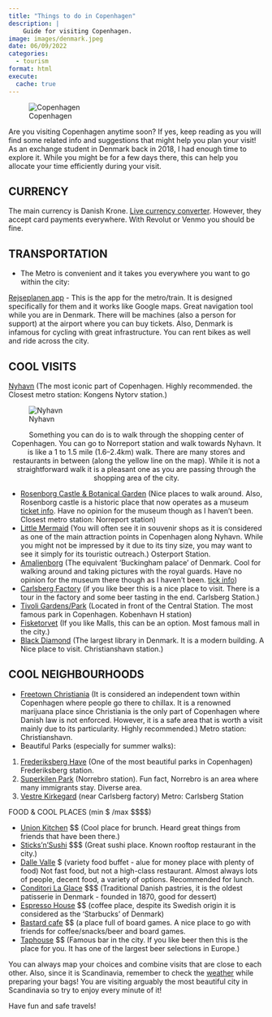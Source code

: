 ```yaml
---
title: "Things to do in Copenhagen"
description: |
    Guide for visiting Copenhagen.
image: images/denmark.jpeg    
date: 06/09/2022
categories: 
  - tourism
format: html
execute: 
  cache: true
---
```



![Copenhagen](images/denmark.jpeg)

Are you visiting Copenhagen anytime soon? If yes, keep reading as you will find some related info and suggestions that might help you plan your visit! As an exchange student in Denmark back in 2018, I had enough time to explore it. While you might be for a few days there, this can help you allocate your time efficiently during your visit.

## CURRENCY

The main currency is Danish Krone. [Live currency converter](https://www.google.com/search?q=dollar+to+danish+krone&source=hp&ei=MLINYbGHN4PC8gLGqIeYCQ&iflsig=AINFCbYAAAAAYQ3AQFVuSMkc_7jwJsDasRMNBdt2Om3s&oq=dollar+to+danis&gs_lcp=Cgdnd3Mtd2l6EAMYADIFCAAQgAQyBQgAEIAEMgUIABCABDIGCAAQFhAeMgYIABAWEB4yBggAEBYQHjIGCAAQFhAeMgYIABAWEB4yBggAEBYQHjIGCAAQFhAeOgsIABCABBCxAxCDAToRCC4QgAQQsQMQgwEQxwEQowI6CAguELEDEIMBOhQILhCABBDHARCjAhCLAxCoAxCnAzoICAAQsQMQgwE6BQgAELEDOgsILhCxAxCDARCTAjoICAAQgAQQsQM6BAgAEAM6CwguEIAEEMcBEKMCOgsILhCABBCxAxCDAToQCAAQgAQQsQMQgwEQRhCCAjoHCAAQgAQQCjoECAAQClDFD1ibKWCnMGgAcAB4AIABqgGIAdIRkgEEMC4xNZgBAKABAbgBAg&sclient=gws-wiz). However, they accept card payments everywhere. With Revolut or Venmo you should be fine.

## TRANSPORTATION

- The Metro is convenient and it takes you everywhere you want to go within the city:

[Rejseplanen app](https://play.google.com/store/apps/details?id=de.hafas.android.rejseplanen) - This is the app for the metro/train. It is designed specifically for them and it works like Google maps. Great navigation tool while you are in Denmark. There will be machines (also a person for support) at the airport where you can buy tickets.
Also, Denmark is infamous for cycling with great infrastructure. You can rent bikes as well and ride across the city.

## COOL VISITS

[Nyhavn](https://en.wikipedia.org/wiki/Nyhavn) (The most iconic part of Copenhagen. Highly recommended. the Closest metro station: Kongens Nytorv station.)

![Nyhavn](images/nyhavn.jpeg)
<p align = "center">
Something you can do is to walk through the shopping center of Copenhagen. You can go to Norreport station and walk towards Nyhavn. It is like a 1 to 1.5 mile (1.6–2.4km) walk. There are many stores and restaurants in between (along the yellow line on the map). While it is not a straightforward walk it is a pleasant one as you are passing through the shopping area of the city.
</p>

* [Rosenborg Castle & Botanical Garden](https://goo.gl/maps/dCjoHFw3ewzneDpN7) (Nice places to walk around. Also, Rosenborg castle is a historic place that now operates as a museum [ticket info](https://www.kongernessamling.dk/rosenborg/planlaeg-dit-besog/#aabningstider). Have no opinion for the museum though as I haven't been. Closest metro station: Norreport station)
* [Little Mermaid](https://goo.gl/maps/De58c1wCqvktot7t6) (You will often see it in souvenir shops as it is considered as one of the main attraction points in Copenhagen along Nyhavn. While you might not be impressed by it due to its tiny size, you may want to see it simply for its touristic outreach.) Osterport Station.
* [Amalienborg](https://goo.gl/maps/rSsfB9au5kUSRhVr6) (The equivalent 'Buckingham palace' of Denmark. Cool for walking around and taking pictures with the royal guards. Have no opinion for the museum there though as I haven't been. [tick info](https://www.kongernessamling.dk/amalienborg/))
* [Carlsberg Factory](https://www.visitcarlsberg.com/) (if you like beer this is a nice place to visit. There is a tour in the factory and some beer tasting in the end. Carlsberg Station.)
* [Tivoli Gardens/Park](https://www.tivoli.dk/en/) (Located in front of the Central Station. The most famous park in Copenhagen. Kobenhavn H station)
* [Fisketorvet](https://goo.gl/maps/Cr7NiTTa2jxLQKjs5) (If you like Malls, this can be an option. Most famous mall in the city.)
* [Black Diamond](https://goo.gl/maps/fDExkY4pnY53dyRQ7) (The largest library in Denmark. It is a modern building. A Nice place to visit. Christianshavn station.)

## COOL NEIGHBOURHOODS

* [Freetown Christiania](https://en.wikipedia.org/wiki/Freetown_Christiania) (It is considered an independent town within Copenhagen where people go there to chillax. It is a renowned marijuana place since Christiania is the only part of Copenhagen where Danish law is not enforced. However, it is a safe area that is worth a visit mainly due to its particularity. Highly recommended.) Metro station: Christianshavn.
* Beautiful Parks (especially for summer walks):

1. [Frederiksberg Have](https://goo.gl/maps/RDCASoAZ9tL1jrwE9) (One of the most beautiful parks in Copenhagen) Frederiksberg station.
2. [Superkilen Park](https://goo.gl/maps/MnP6CTHT3BiEq4Vv8) (Norrebro station). Fun fact, Norrebro is an area where many immigrants stay. Diverse area.
3. [Vestre Kirkegard](https://goo.gl/maps/oWaVookhxVLVEbs67) (near Carlsberg factory) Metro: Carlsberg Station

FOOD & COOL PLACES (min \$ /max \$\$\$\$)

* [Union Kitchen](https://goo.gl/maps/1pZNJjQoFN41a7pf6) \$\$ (Cool place for brunch. Heard great things from friends that have been there.)
* [Sticks'n'Sushi](https://goo.gl/maps/s38vK2tezW7YoSNQA) \$\$\$ (Great sushi place. Known rooftop restaurant in the city.)
* [Dalle Valle](http://dallevalle.dk/) \$ (variety food buffet - alue for money place with plenty of food) Not fast food, but not a high-class restaurant. Almost always lots of people, decent food, a variety of options. Recommended for lunch.
* [Conditori La Glace](https://laglace.dk/) \$\$\$ (Traditional Danish pastries, it is the oldest patisserie in Denmark - founded in 1870, good for dessert)
* [Espresso House](https://dk.espressohouse.com/) \$\$ (coffee place, despite its Swedish origin it is considered as the 'Starbucks' of Denmark)
* [Bastard cafe](https://g.page/BastardCafe?share) \$\$ (a place full of board games. A nice place to go with friends for coffee/snacks/beer and board games.
* [Taphouse](https://goo.gl/maps/UBBap8o9uLqdvXvb9) \$\$ (Famous bar in the city. If you like beer then this is the place for you. It has one of the largest beer selections in Europe.)

You can always map your choices and combine visits that are close to each other. Also, since it is Scandinavia, remember to check the [weather](https://www.google.com/search?q=copenhagen+weather&source=hp&ei=WGgUYe3vO86aa8nfvZgK&iflsig=AINFCbYAAAAAYRR2aVWQHRQiCE1d3uD7jobQ_mBiOYCb&oq=copenhagen+wea&gs_lcp=Cgdnd3Mtd2l6EAMYADIKCAAQgAQQRhCAAjIFCAAQgAQyBQgAEIAEMgUIABCABDIICAAQgAQQyQMyBQgAEIAEMgUIABCABDIFCAAQgAQyBQgAEIAEMgUIABCABDoICAAQsQMQgwE6DgguELEDEIMBEMcBEKMCOgsILhCABBCxAxCDAToFCAAQsQM6CAgAEIAEELEDOgsIABCABBCxAxCDAToUCAAQgAQQsQMQgwEQiwMQqAMQ0gM6DgguELEDEIMBEMcBEK8BOgUILhCABDoLCC4QsQMQxwEQrwE6CAguEIAEEJMCOgsILhCABBDHARCvAToHCC4QChCTAjoECC4QCjoECAAQCjoKCC4QxwEQrwEQCjoHCAAQgAQQClCtBFihH2DTJ2gCcAB4AIABywGIAYMTkgEGMC4xNS4xmAEAoAEBuAEC&sclient=gws-wiz) while preparing your bags! You are visiting arguably the most beautiful city in Scandinavia so try to enjoy every minute of it!

Have fun and safe travels!


